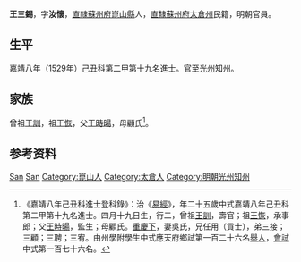{{Otheruses|other=名为王三锡的其他人物|王三锡}}
{{明清人物信息框
| 姓名 = 王三錫
| 原名 =
| 圖片名稱= 
| 圖片大小 =
| 圖片說明 = 
| 最高職務 = 河南光州知州
| 國家 = 大明 
| 爵位 =
| 籍貫 = [[南直隸|直隸]][[蘇州府|蘇州府]][[昆山县_(南梁)|崑山縣]]
| 族裔 = 
| 字號 = 字汝懷
| 諡號 =
| 出生日期 = 四月十九日
| 出生地點 = 
| 逝世日期 = 卒年不詳 
| 逝世地點 =
| 墓葬 =
| 配偶 = 吳氏
| 親屬 = 
| 出身 =
* 嘉靖八年己丑科進士出身
| 經歷 =
| 著作 =  
}}

'''王三錫'''{{BD|1505年||？年||Wang王}}，字'''汝懷'''，[[南直隸|直隸]][[蘇州府|蘇州府]][[昆山县_(南梁)|崑山縣]]人，[[南直隸|直隸]][[蘇州府|蘇州府]][[太倉州|太倉州]]民籍，明朝官員。

== 生平 ==
嘉靖八年（1529年）己丑科第二甲第十九名進士。官至[[光州|光州]]知州。

== 家族 ==
曾祖[[王訓|王訓]]，祖[[王恢|王恢]]，父[[王時暘|王時暘]]，母顧氏<ref>《嘉靖八年己丑科進士登科錄》：治《[[易經|易經]]》，年二十五歲中式嘉靖八年己丑科第二甲第十九名進士。四月十九日生，行二，曾祖[[王訓|王訓]]，壽官；祖[[王恢|王恢]]，承事郎；父[[王時暘|王時暘]]，監生；母顧氏。[[重慶下|重慶下]]，妻吳氏，兄任用（貢士），弟三接；三顧；三聘；三宥。由州學附學生中式應天府鄉試第一百二十六名[[舉人|舉人]]，[[會試|會試]]中式第一百七十六名。</ref>。

== 参考资料 ==
{{reflist}}

{{start box}}
{{s-off}}
{{s-before|[[孫懋_(光州知州)|孫懋]]}}
{{s-title|明朝光州知州|1530年－1532年}}
{{s-after|[[朱朝|朱朝]]}}
{{end box}}

{{嘉靖八年己丑科殿试金榜}}

{{Authority control}}
{{DEFAULTSORT:Wang王}}
[[Category:王姓|San]]
[[Category:太倉瑯琊王氏|San]]
[[Category:崑山人|Category:崑山人]]
[[Category:太倉人|Category:太倉人]]
[[Category:明朝光州知州|Category:明朝光州知州]]